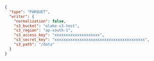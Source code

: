 
```json title="writer.json"
{
  "type": "PARQUET",
  "writer": {
    "normalization": false,
    "s3_bucket": "olake-s3-test",
    "s3_region": "ap-south-1",
    "s3_access_key": "xxxxxxxxxxxxxxxxxxxx",
    "s3_secret_key": "xxxxxxxxxxxxxxxxxxxxxxxxxxxxxxxxxxxxxxxx",
    "s3_path": "/data"
  }
}
```
